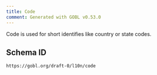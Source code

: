 ```yaml
---
title: Code
comment: Generated with GOBL v0.53.0
---
```


Code is used for short identifies like country or state codes.

## Schema ID

`https://gobl.org/draft-0/l10n/code`

